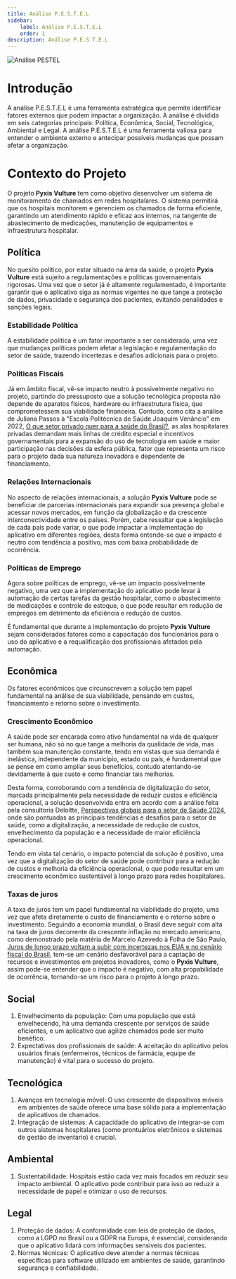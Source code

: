 ```yaml
---
title: Análise P.E.S.T.E.L
sidebar:
    label: Análise P.E.S.T.E.L
    order: 1
description: Análise P.E.S.T.E.L
---
```


![Análise PESTEL](../../../../assets/pestel_analysis.png)

# Introdução

A análise P.E.S.T.E.L é uma ferramenta estratégica que permite identificar fatores externos que podem impactar a organização. A análise é dividida em seis categorias principais: Política, Econômica, Social, Tecnológica, Ambiental e Legal. A análise P.E.S.T.E.L é uma ferramenta valiosa para entender o ambiente externo e antecipar possíveis mudanças que possam afetar a organização.

# Contexto do Projeto

O projeto **Pyxis Vulture** tem como objetivo desenvolver um sistema de monitoramento de chamados em redes hospitalares. O sistema permitirá que os hospitais monitorem e gerenciem os chamados de forma eficiente, garantindo um atendimento rápido e eficaz aos internos, na tangente de abastecimento de medicações, manutenção de equipamentos e infraestrutura hospitalar.

## Política

No quesito político, por estar situado na área da saúde, o projeto **Pyxis Vulture** está sujeito a regulamentações e políticas governamentais rigorosas. Uma vez que o setor já é altamente regulamentado, é importante garantir que o aplicativo siga as normas vigentes no que tange a proteção de dados, privacidade e segurança dos pacientes, evitando penalidades e sanções legais.

### Estabilidade Política

A estabilidade política é um fator importante a ser considerado, uma vez que mudanças políticas podem afetar a legislação e regulamentação do setor de saúde, trazendo incertezas e desafios adicionais para o projeto.

### Políticas Fiscais

Já em âmbito fiscal, vê-se impacto neutro à possivelmente negativo no projeto, partindo do pressuposto que a solução tecnológica proposta não depende de aparatos físicos, hardware ou infraestrutura física, que comprometessem sua viabilidade financeira. Contudo, como cita a análise de Juliana Passos à "Escola Politécnica de Saúde Joaquim Venâncio" em 2022, [O que setor privado quer para a saúde do Brasil?](https://www.epsjv.fiocruz.br/noticias/reportagem/o-que-setor-privado-quer-para-a-saude-do-brasil), as alas hospitalares privadas demandam mais linhas de crédito especial e incentivos governamentais para a expansão do uso de tecnologia em saúde e maior participação nas decisões da esfera pública, fator que representa um risco para o projeto dada sua natureza inovadora e dependente de financiamento. 

### Relações Internacionais

No aspecto de relações internacionais, a solução **Pyxis Vulture** pode se beneficiar de parcerias internacionais para expandir sua presença global e acessar novos mercados, em função da globalização e da crescente interconectividade entre os países. Porém, cabe ressaltar que a legislação de cada país pode variar, o que pode impactar a implementação do aplicativo em diferentes regiões, desta forma entende-se que o impacto é neutro com tendência a positivo, mas com baixa probabilidade de ocorrência.

### Políticas de Emprego

Agora sobre políticas de emprego, vê-se um impacto possívelmente negativo, uma vez que a implementação do aplicativo pode levar à automação de certas tarefas da gestão hospitalar, como o abastecimento de medicações e controle de estoque, o que pode resultar em redução de empregos em detrimento da eficiência e redução de custos. 

É fundamental que durante a implementação do projeto **Pyxis Vulture** sejam considerados fatores como a capacitação dos funcionários para o uso do aplicativo e a requalificação dos profissionais afetados pela automação.

## Econômica

Os fatores econômicos que circunscrevem a solução tem papel fundamental na análise de sua viabilidade, pensando em custos, financiamento e retorno sobre o investimento.

### Crescimento Econômico

A saúde pode ser encarada como ativo fundamental na vida de qualquer ser humana, não só no que tange a melhoria da qualidade de vida, mas também sua manutenção constante, tendo em vistas que sua demanda é inelástica, independente da município, estado ou país, é fundamental que se pense em como ampliar seus benefícios, contudo atentando-se devidamente à que custo e como financiar tais melhorias.

Desta forma, corroborando com a tendência de digitalização do setor, marcada principalmente pela necessidade de reduzir custos e eficiência operacional, a solução desenvolvida entra em acordo com a análise feita pela consultoria Deloitte, [Perspectivas globais para o setor de Saúde 2024](https://www2.deloitte.com/br/pt/pages/life-sciences-and-healthcare/articles/global-health-care-outlook.html), onde são pontuadas as principais tendências e desafios para o setor de saúde, como a digitalização, a necessidade de redução de custos, envelhecimento da população e a necessidade de maior eficiência operacional.

Tendo em vista tal cenário, o impacto potencial da solução é positivo, uma vez que a digitalização do setor de saúde pode contribuir para a redução de custos e melhoria da eficiência operacional, o que pode resultar em um crescimento econômico sustentável à longo prazo para redes hospitalares.

### Taxas de juros

A taxa de juros tem um papel fundamental na viabilidade do projeto, uma vez que afeta diretamente o custo de financiamento e o retorno sobre o investimento. Seguindo a economia mundial, o Brasil deve seguir com alta na taxa de juros decorrente da crescente inflação no mercado americano, como demonstrado pela matéria de Marcelo Azevedo à Folha de São Paulo, [Juros de longo prazo voltam a subir com incertezas nos EUA e no cenário fiscal do Brasil](https://www1.folha.uol.com.br/mercado/2024/04/juros-de-longo-prazo-voltam-a-subir-com-incertezas-nos-eua-e-no-cenario-fiscal-do-brasil.shtml), tem-se um cenário desfavorável para a captação de recursos e investimentos em projetos inovadores, como o **Pyxis Vulture**, assim pode-se entender que o impacto é negativo, com alta propabilidade de ocorrência, tornando-se um risco para o projeto à longo prazo.   

## Social

1. Envelhecimento da população: Com uma população que está envelhecendo, há uma demanda crescente por serviços de saúde eficientes, e um aplicativo que agilize chamados pode ser muito benéfico.
2. Expectativas dos profissionais de saúde: A aceitação do aplicativo pelos usuários finais (enfermeiros, técnicos de farmácia, equipe de manutenção) é vital para o sucesso do projeto.

## Tecnológica

1. Avanços em tecnologia móvel: O uso crescente de dispositivos móveis em ambientes de saúde oferece uma base sólida para a implementação de aplicativos de chamados.
2. Integração de sistemas: A capacidade do aplicativo de integrar-se com outros sistemas hospitalares (como prontuários eletrônicos e sistemas de gestão de inventário) é crucial.

## Ambiental

1. Sustentabilidade: Hospitais estão cada vez mais focados em reduzir seu impacto ambiental. O aplicativo pode contribuir para isso ao reduzir a necessidade de papel e otimizar o uso de recursos.

## Legal

1. Proteção de dados: A conformidade com leis de proteção de dados, como a LGPD no Brasil ou a GDPR na Europa, é essencial, considerando que o aplicativo lidará com informações sensíveis dos pacientes.
2. Normas técnicas: O aplicativo deve atender a normas técnicas específicas para software utilizado em ambientes de saúde, garantindo segurança e confiabilidade.
